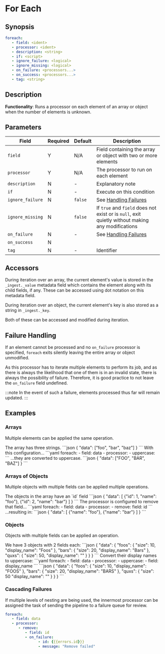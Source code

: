 # For Each

## Synopsis

```yaml {2-3}
foreach:
   - field: <ident>
   - processor: <ident>
   - description: <string>
   - if: <script>
   - ignore_failure: <logical>
   - ignore_missing: <logical>
   - on_failure: <processors...>
   - on_success: <processors...>
   - tag: <string>
```

## Description

**Functionality**: Runs a processor on each element of an array or object when the number of elements is unknown.

## Parameters

|Field|Required|Default|Description|
|---|---|---|---|
|`field`|Y|N/A|Field containing the array or object with two or more elements|
|`processor`|Y|N/A|The processor to run on each element|
|`description`|N|-|Explanatory note|
|`if`|N|-|Execute on this condition|
|`ignore_failure`|N|`false`|See [Handling Failures](../handling-failures.mdx)|
|`ignore_missing`|N|`false`|If `true` and `field` does not exist or is `null`, exit quietly without making any modifications|
|`on_failure`|N|-|See [Handling Failures](../handling-failures.mdx)|
|`on_success`|N|||
|`tag`|N|-|Identifier|

## Accessors

During iteration over an array, the current element's value is stored in the `_ingest._value` metadata field which contains the element along with its child fields, if any. These can be accessed using dot notation on this metadata field.

During iteration over an object, the current element's key is also stored as a string in `_ingest._key`.

Both of these can be accessed and modified during iteration.

## Failure Handling

If an element cannot be processed and no `on_failure` processor is specified, `foreach` exits silently leaving the entire array or object unmodified.

As this processor has to iterate multiple elements to perform its job, and as there is always the likelihood that one of them is in an invalid state, there is always the possibility of failure. Therefore, it is good practice to not leave the `on_failure` field undefined.

:::note
In the event of such a failure, elements processed thus far will remain updated.
:::

## Examples

### Arrays

Multiple elements can be applied the same operation.

<ExampleGrid>
   <CommentCol>
      The array has three strings.
   </CommentCol>
   <CodeCol>
      ```json
      {
         "data": ["foo", "bar", "baz"]
      }
      ```
   </CodeCol>
   <CommentCol>
      With this configuration...
   </CommentCol>
   <CodeCol>
      ```yaml
      foreach:
         - field: data
         - processor:
            - uppercase:
      ```
   </CodeCol>
   <CommentCol>
      ...they are converted to uppercase.
   </CommentCol>
   <CodeCol>
      ```json
      {
         "data": ["FOO", "BAR", "BAZ"]
      }
      ```
   </CodeCol>
</ExampleGrid>

### Arrays of Objects

 Multiple objects with multiple fields can be applied multiple operations.

<ExampleGrid>
   <CommentCol>
      The objects in the array have an `id` field
   </CommentCol>
   <CodeCol>
      ```json
      {
         "data": [
            {"id": 1, "name": "foo"},
            {"id": 2, "name": "bar"}
         ]
      }
      ```
   </CodeCol>
   <CommentCol>
      The processor is configured to remove that field...
   </CommentCol>
   <CodeCol>
      ```yaml
      foreach:
         - field: data
         - processor:
            - remove:
               field: id
      ```
   </CodeCol>
   <CommentCol>
      ...resulting in:
   </CommentCol>
   <CodeCol>
      ```json
      {
         "data": [
            {"name": "foo"},
            {"name": "bar"}
         ]
      }
      ```
   </CodeCol>
</ExampleGrid>

### Objects

Objects with multiple fields can be applied an operation.

<ExampleGrid>
   <CommentCol>
      We have 3 objects with 2 fields each:
   </CommentCol>
   <CodeCol>
   ```json
   {
      "data": {
         "foos": {
            "size": 10,
            "display_name": "Foos"
         },
         "bars": {
            "size": 20,
            "display_name": "Bars"
         },
         "quxs": {
            "size": 50,
            "display_name": ""
         }
      }
   }
   ```
   </CodeCol>
   <CommentCol>
      Convert their display names to uppercase:
   </CommentCol>
   <CodeCol>
      ```yaml
      foreach:
         - field: data
         - processor:
            - uppercase:
               - field: display_name
      ```
      ```json
      {
         "data": {
            "foos": {
               "size": 10,
               "display_name": "FOOS"
            },
            "bars": {
               "size": 20,
               "display_name": "BARS"
            },
            "quxs": {
               "size": 50
               "display_name": ""
            }
         }
      }
      ```
   </CodeCol>
</ExampleGrid>

### Cascading Failures

If multiple levels of nesting are being used, the innermost processor can be assigned the task of sending the pipeline to a failure queue for review.

```yaml
foreach:
   - field: data
   - processor:
      - remove:
         - field: id
         - on_failure:
               - id: {{{errors.id}}}
               - message: "Remove failed"
```
